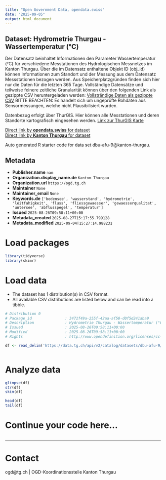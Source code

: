 ```yaml
---
title: "Open Government Data, opendata.swiss"
date: "2025-09-05"
output: html_document
---
```


## Dataset: Hydrometrie Thurgau - Wassertemperatur (°C)

Der Datensatz beinhaltet Informationen den Parameter Wassertemperatur (°C) für verschiedene Messtationen des Hydrologischen Messnetzes im Kanton Thurgau. Über die im Datensatz enthaltene Objekt ID (obj_id) können Informationen zum Standort und der Messung aus dem Datensatz Messstationen bezogen werden.
Aus Speicherplatzgründen finden sich hier nur die Daten für die letzten 365 Tage. Vollständige Datensätze und teilweise feinere zeitliche Granularität können über den folgenden Link als gezippte CSV heruntergeladen werden:
[Vollsträndige Daten als gezippte CSV](https://ogdtg.ch/hydrodaten/wassertemperatur_c_full.csv.gz)
BITTE BEACHTEN: Es handelt sich um ungeprüfte Rohdaten aus Sensormessungen, welche nicht Plausibilisiert wurden.

Datenbezug erfolgt über ThurGIS. Hier können alle Messtationen und deren Standorte kartografisch eingesehen werden.
[Link zur ThurGIS Karte](https://map.geo.tg.ch/apps/mf-geoadmin3/?lang=de&topic=ech&layers=hydrologische_messnetze_werterhebung&layers_opacity=0.9)

[Direct link by **opendata.swiss** for dataset](https://opendata.swiss/de/dataset/hydrometrie-thurgau-wassertemperatur-c)<br>
[Direct link by **Kanton Thurgau** for dataset](https://data.tg.ch/explore/dataset/dbu-afu-9/)

Auto generated R starter code for data set dbu-afu-9@kanton-thurgau.

## Metadata

- **Publisher.name** `nan`
- **Organization.display_name.de** `Kanton Thurgau`
- **Organization.url** `https://ogd.tg.ch`
- **Maintainer** `None`
- **Maintainer_email** `None`
- **Keywords.de** `['bodensee', 'wasserstand', 'hydrometrie', 'leitfahigkeit', 'fluss', 'fliessgewaesser', 'gewaesserqualitat', 'untersee', 'abflusspegel', 'temperatur']`
- **Issued** `2025-08-26T09:58:11+00:00`
- **Metadata_created** `2025-08-27T15:17:55.799128`
- **Metadata_modified** `2025-09-04T15:27:14.988231`


# Load packages

```r

library(tidyverse)
library(skimr)

```

# Load data

-   The dataset has 1 distribution(s) in CSV format.
-   All available CSV distributions are listed below and can be read into a tibble.

```r

# Distribution 0
# Package_id               : 3471f49a-255f-42aa-af50-d0f5d241aba9
# Description              : Hydrometrie Thurgau - Wassertemperatur (°C) (csv)
# Issued                   : 2025-08-26T09:58:11+00:00
# Modified                 : 2025-08-26T09:58:11+00:00
# Rights                   : http://www.opendefinition.org/licenses/cc-by/

df <- read_delim('https://data.tg.ch/api/v2/catalog/datasets/dbu-afu-9/exports/csv?use_labels=true')



```

# Analyze data

```r

glimpse(df)
str(df)
skim(df)

head(df)
tail(df)

```

# Continue your code here...

```r

```

------------------------------------------------------------------------

# Contact

ogd@tg.ch | OGD-Koordinationsstelle Kanton Thurgau
